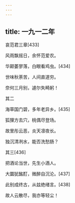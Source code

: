 ```yaml
---
---
---
```

title: 一九一二年
---




哀范君三章[433]


风雨飘摇日，余怀范爱农。

华颠萎寥落，白眼看鸡虫。[434]

世味秋荼苦，人间直道穷。

奈何三月别，遽尔失畸躬！

其二

海草国门碧，多年老异乡。[435]

狐狸方去穴，桃偶尽登场。

故里彤云恶，炎天凛夜长。

独沉清冽水，能否洗愁肠？

其三[436]

把酒论当世，先生小酒人。

大圜犹酩酊，微醉自沉沦。[437]

此别成终古，从兹绝绪言。[438]

故人云散尽，我亦等轻尘！